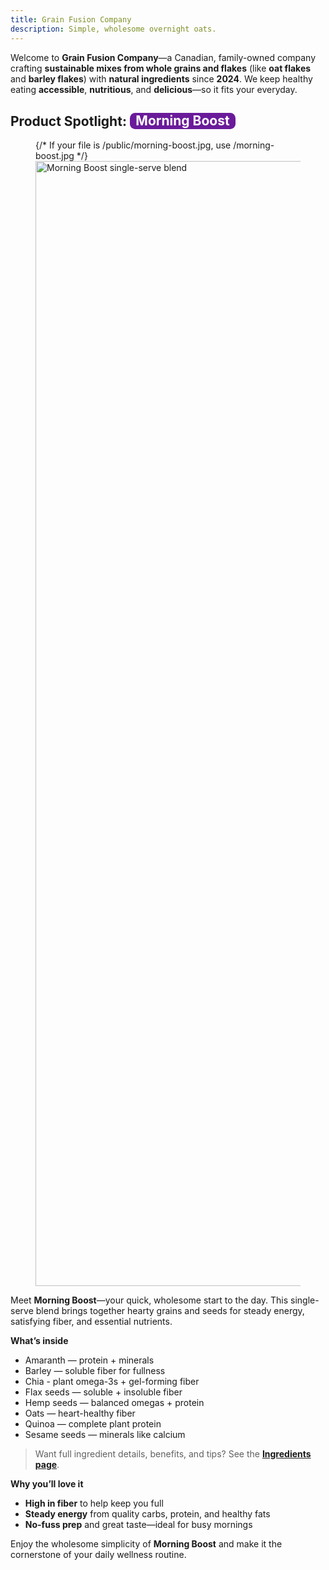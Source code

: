 ```yaml
---
title: Grain Fusion Company
description: Simple, wholesome overnight oats.
---
```


Welcome to **Grain Fusion Company**—a Canadian, family-owned company crafting **sustainable mixes from whole grains and flakes** (like **oat flakes** and **barley flakes**) with **natural ingredients** since **2024**. We keep healthy eating **accessible**, **nutritious**, and **delicious**—so it fits your everyday.

<h2>
    Product Spotlight: <span style="background:#6A1B9A!important;color:#fff!important;padding:.12em .45em;border-radius:.4em;display:inline-block;line-height:1">Morning Boost</span>
</h2>


<figure class="hero-shot">
    {/* If your file is /public/morning-boost.jpg, use /morning-boost.jpg */}
    <img
        src="/morning_boost1.jpeg"
        alt="Morning Boost single-serve blend"
        width="1440" height="1800"
        loading="lazy"
        decoding="async"
    />
</figure>


Meet **Morning Boost**—your quick, wholesome start to the day. This single-serve blend brings together hearty grains and seeds for steady energy, satisfying fiber, and essential nutrients.

**What’s inside**
- Amaranth — protein + minerals
- Barley — soluble fiber for fullness
- Chia - plant omega-3s + gel-forming fiber
- Flax seeds — soluble + insoluble fiber
- Hemp seeds — balanced omegas + protein
- Oats — heart-healthy fiber
- Quinoa — complete plant protein
- Sesame seeds — minerals like calcium

> Want full ingredient details, benefits, and tips? See the **[Ingredients page](/ingredients/list/)**.

**Why you’ll love it**
- **High in fiber** to help keep you full
- **Steady energy** from quality carbs, protein, and healthy fats
- **No-fuss prep** and great taste—ideal for busy mornings

Enjoy the wholesome simplicity of **Morning Boost** and make it the cornerstone of your daily wellness routine.
